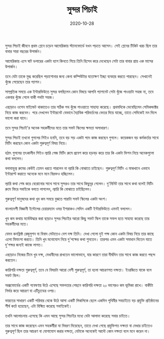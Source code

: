 ﻿---
title: সুন্দর পিচাই
date: '2020-10-28'
tags: ['Person']
draft: false
---

সুন্দর পিচাই জীবনে প্রথম প্লেনে চড়েন আমেরিকায় স্ট্যানফোর্ডে যখন পড়তে আসেন। সেই প্লেনের টিকিট খরচ ছিল তার বাবার সারা বছরের উপার্জন। 

আমেরিকায় এসে ষাট ডলারের একটা ব্যাগ কিনতে গিয়ে তিনি হিসেব করে দেখেছেন সেটা তার বাবার প্রায় এক মাসের উপার্জন।

তবে যেটা তাকে মুগ্ধ করেছিল পড়াশোনার জন্য কেনা কম্পিউটার যতোক্ষণ ইচ্ছা ব্যবহার করতে পারছেন। সেখানেই খুঁজে পেয়েছেন তার প্যাশন।

সাম্প্রতিক সময়ে এক ইন্টারভিউতে সুন্দর বলছিলেন
কোন বিষয়ে আপনি প্যাশনেট সেটা খুঁজে পাওয়াটা সহজ না, তবে একবার খুঁজে পেলে বাকী পথটা সহজ।

এছাড়াও ওপেন মাইন্ডেট থাকাতেও তার সঠিক পথ খুঁজে পাওয়াতে সাহায্য করেছে। প্রথমদিকে ভেবেছিলেন সেমিকন্ডাক্টর নিয়ে কাজ করবেন। পরে দেখলেন ইন্টারনেট যেভাবে বৈপ্লবিক পরিবর্তনের ভেতর দিয়ে যাচ্ছে, তাতে সেদিকেই মন দিলে ভালো করা যাবে।

তবে সুন্দর পিচাই'র অনেক সহকর্মীদের মতে তার সফট স্কিলের ক্ষমতা অসাধারণ।

সুন্দর পিচাই তখনো গুগলের সিইও হননি, তবে বড় সড় একটা পদে কাজ করছেন গুগলে। কয়েকজন বড় কর্মকর্তার সাথে মিটিং করছেন কোন একটা গুরুত্বপূর্ণ বিষয় নিয়ে।

হঠাৎ গুগলের তৎকালীন সিইও ল্যারি পেজ মিটিং রুমে প্রবেশ করে হড়বড় করে তার কি একটা ভিশন নিয়ে অনেকগুলো কথা বললেন।

বলাবাহুল্য রুমের কেউই তেমন ধরতে পারলেন না ল্যারি কি বোঝাতে চাইছেন। গুরুত্বপূর্ণ মিটিং এ মাঝখানে এভাবে ইন্টারাপ্ট করাতে অনেকে মনে মনে বিরক্তও হচ্ছিলেন।

ল্যারি কথা শেষ করে বেরোনোর সাথে সাথে সুন্দরও তার সাথে কিছুদূর গেলেন। দু'মিনিট তার সাথে কথা বলেই মিটিং রুমে ফিরে সবাইকে বলতে লাগলেন, ল্যারি কি বোঝাতে চাইছিলেন।

গুরুত্বপূর্ণ মানুষদের কথা খুব কম সময়ে বুঝতে পারাটা সফট স্কিলের একটা অংশ।

বাংলাদেশী বিজ্ঞানী ইন্টেলের চেয়ারম্যান ওমর ইশরাকও সেদিন একটি ইন্টারভিউতে এমনই বললেন।

খুব কম কথায় মর্মোউদ্ধার করা ছাড়াও সুন্দর পিচাইর আরো কিছু সফট স্কিল তাকে সফল হতে সাহায্য করেছে তার সহকর্মীদের মতে।

যেমন কনফ্লিক্ট রেজুলুশন বা বিবাদ মেটাতেও বেশ দক্ষ তিনি। দেখা গেলো দুই পক্ষ কোন একটা বিষয় নিয়ে তার কাছে এলো মিমাংসা করতে। তিনি খুব মনোযোগ নিয়ে দু'পক্ষের কথা শুনতেন। তারপর এমন একটা সমাধান দিতেন যাতে দু'পক্ষর জন্যই কাজে লাগত।

এছাড়াও নিজের টিমে খুব দক্ষ, মেধাবীদের রাখতেন ভালোভাবে, যার কারণে তারা দীর্ঘদিন তার সাথে কাজ করতে পছন্দ করতেন।

কারিগরি দক্ষতা গুরুত্বপূর্ণ, তবে যে বিষয়টা আরো বেশী গুরুত্বপূর্ণ, তা হলো আচরণগত দক্ষতা। ইংরজিতে যাকে বলে সফট স্কিল।

অক্সফোর্ডের একটি গবেষণায় উঠে এসেছে সফলতার পেছনে কারিগরি দক্ষতা ২০ ভাগেরও কম ভূমিকা রাখে। বাকীটা নির্ভর করে আচরণ বা এটিচ্যুডের ওপর।

ভারতের সাধারণ একটি পরিবার থেকে উঠে আসা একটি লিকলিকে ছেলে একদিন পৃথিবীর সবচাইতে বড় প্রযুক্তি প্রতিষ্ঠানের শীর্ষ কর্তা হয়েছেন, এটা বিস্মিত করেছে সবাইকেই। 

তখনি আলোচনায় এসেছে কি এমন আছে সুন্দর পিচাইর মধ্যে যেটা আলাদা করেছে সবার চাইতে।

তার সাথে কাজ করেছেন এমন সহকর্মীরা যা বিবরণ দিয়েছেন, তাতে দেখা গেছে প্রযুক্তিগত দক্ষতা বা মেধার চাইতেও গুরুত্বপূর্ণ ছিল তার আচরণ বা যোগাযোগ করার দক্ষতা, যেটাকে অনেকেই আদৌ কোন দক্ষতা বলে মনে করেন না।

